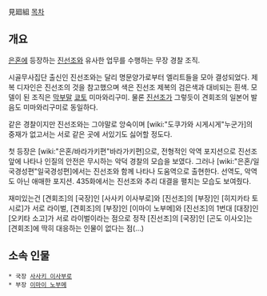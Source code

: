 見廻組
[[목차]]
== 개요 ==
[[은혼]]에 등장하는 [[진선조]]와 유사한 업무를 수행하는 무장 경찰 조직.

시골무사집단 출신인 진선조와는 달리 명문양가로부터 엘리트들을 모아 결성되었다. 제복 디자인은 진선조의 것을 참고했으며 색은 진선조 제복의 검은색과 대비되는 흰색. 모델이 된 조직은 [[막부]]말 [[쿄토]] 미마와리구미. 물론 [[진선조]]가 그렇듯이 견회조의 일본어 발음도 미마와리구미로 동일하다.

같은 경찰이지만 진선조와는 그야말로 앙숙이며 [wiki:"도쿠가와 시게시게"누군가]의 중재가 없고서는 서로 같은 곳에 서있기도 싫어할 정도다.

첫 등장은 [wiki:"은혼/바라가키편"바라가키편]으로, 전형적인 악역 포지션으로 진선조 앞에 나타나 인질의 안전은 무시하는 악덕 경찰의 모습을 보였다. 그러나 [wiki:"은혼/일국경성편"일국경성편]에서는 진선조와 함께 나타나 도움역으로 출현한다. 선역도, 악역도 아닌 애매한 포지션. 435화에서는 진선조와 추리 대결을 펼치는 모습도 보여줬다.

재미있는건 [견회조]의 [국장]인 [사사키 이사부로]와 [진선조]의 [부장]인 [히지카타 토시로]가 서로 라이벌, [견회조]의 [부장]인 [이마이 노부메]와 [진선조]의 1번대 [대장]인 [오키타 소고]가 서로 라이벌이라는 점으로 정작 [진선조]의 [국장]인 [곤도 이사오]는 [견회조]에 딱히 대응하는 인물이 없다는 점(...) 

== 소속 인물 ==
 * 국장 [[사사키 이사부로]]
 * 부장 [[이마이 노부메]]
